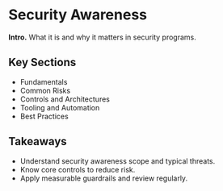 # Security Awareness

**Intro.** What it is and why it matters in security programs.

## Key Sections
- Fundamentals
- Common Risks
- Controls and Architectures
- Tooling and Automation
- Best Practices

## Takeaways
- Understand security awareness scope and typical threats.
- Know core controls to reduce risk.
- Apply measurable guardrails and review regularly.
